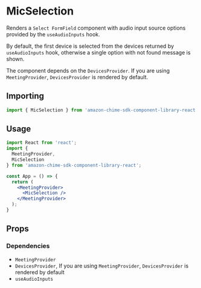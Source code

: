 
<Meta title="SDK Components/DeviceSelection/MicSelection" />

# MicSelection
Renders a `Select FormField` component with audio input source options provided by the `useAudioInputs` hook.

By default, the first device is selected from the devices returned by `useAudioInputs` hook, otherwise a single option with not found message is shown.

The component depends on the `DevicesProvider`. If you are using `MeetingProvider`, `DevicesProvider` is rendered by default.

## Importing
```javascript
import { MicSelection } from 'amazon-chime-sdk-component-library-react';
```

## Usage

```jsx
import React from 'react';
import { 
  MeetingProvider,
  MicSelection
} from 'amazon-chime-sdk-component-library-react';

const App = () => {
  return (
    <MeetingProvider>
      <MicSelection />
    </MeetingProvider>
  );
}
```

## Props
<Props of={MicSelection} />

### Dependencies

- `MeetingProvider`
- `DevicesProvider`, If you are using `MeetingProvider`, `DevicesProvider` is rendered by default
- `useAudioInputs`
